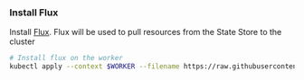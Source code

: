 ### Install Flux

Install [Flux](https://fluxcd.io/). Flux will be used to pull resources from the State
Store to the cluster

```bash
# Install flux on the worker
kubectl apply --context $WORKER --filename https://raw.githubusercontent.com/syntasso/kratix/main/hack/destination/gitops-tk-install.yaml
```

